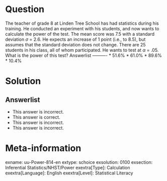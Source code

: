 Question
========
  
The teacher of grade 8 at Linden Tree School has had statistics during his training. He conducted an experiment with his students, and now wants to calculate the power of the test. The mean score was 7.5 with a standard deviation $\sigma$ = 2.6. He expects an increase of 1 point (i.e., to 8.5), but assumes that the standard deviation does not change. There are 25 students in his class, all of whom participated. He wants to test at $\alpha$ = .05. What is the power of this test? 
Answerlist
----------
* 51.6%
* 61.0%
* 89.6%
* 10.4%

Solution
========
  
Answerlist
----------
* This answer is incorrect.
* This answer is correct.
* This answer is incorrect.
* This answer is incorrect.

Meta-information
================
exname: uu-Power-814-en
extype: schoice
exsolution: 0100
exsection: Inferential Statistics/NHST/Power
exextra[Type]: Calculation
exextra[Language]: English
exextra[Level]: Statistical Literacy